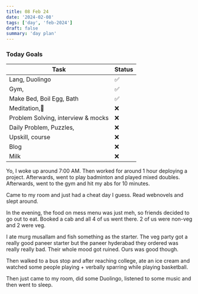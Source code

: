 ```yaml
---
title: 08 Feb 24
date: '2024-02-08'
tags: ['day', 'feb-2024']
draft: false
summary: 'day plan'
---
```


### Today Goals

| Task                               | Status |
| ---------------------------------- | ------ |
| Lang, Duolingo                     | ✅     |
| Gym,                               | ✅     |
| Make Bed, Boil Egg, Bath           | ✅     |
| Meditation,🙏                      | ❌     |
| Problem Solving, interview & mocks | ❌     |
| Daily Problem, Puzzles,            | ❌     |
| Upskill, course                    | ❌     |
| Blog                               | ❌     |
| Milk                               | ❌     |

Yo, I woke up around 7:00 AM. Then worked for around 1 hour deploying a project. Afterwards, went to play badminton and played mixed doubles.
Afterwards, went to the gym and hit my abs for 10 minutes.

Came to my room and just had a cheat day I guess. Read webnovels and slept around.

In the evening, the food on mess menu was just meh, so friends decided to go out to eat.
Booked a cab and all 4 of us went there. 2 of us were non-veg and 2 were veg.

I ate murg musallam and fish something as the starter. The veg party got a really good paneer starter but
the paneer hyderabad they ordered was really really bad. Their whole mood got ruined.
Ours was good though.

Then walked to a bus stop and after reaching college, ate an ice cream and watched some people playing + verbally sparring
while playing basketball.

Then just came to my room, did some Duolingo, listened to some music and then went to sleep.
